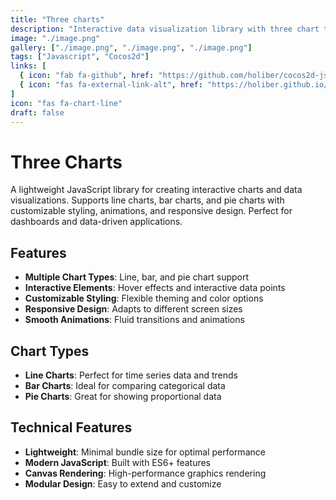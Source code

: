 ```yaml
---
title: "Three charts"
description: "Interactive data visualization library with three chart types"
image: "./image.png"
gallery: ["./image.png", "./image.png", "./image.png"]
tags: ["Javascript", "Cocos2d"]
links: [
  { icon: "fab fa-github", href: "https://github.com/holiber/cocos2d-js-tetris" },
  { icon: "fas fa-external-link-alt", href: "https://holiber.github.io/cocos2d-js-tetris/" }
]
icon: "fas fa-chart-line"
draft: false
---
```


# Three Charts

A lightweight JavaScript library for creating interactive charts and data visualizations. Supports line charts, bar charts, and pie charts with customizable styling, animations, and responsive design. Perfect for dashboards and data-driven applications.

## Features

- **Multiple Chart Types**: Line, bar, and pie chart support
- **Interactive Elements**: Hover effects and interactive data points
- **Customizable Styling**: Flexible theming and color options
- **Responsive Design**: Adapts to different screen sizes
- **Smooth Animations**: Fluid transitions and animations

## Chart Types

- **Line Charts**: Perfect for time series data and trends
- **Bar Charts**: Ideal for comparing categorical data
- **Pie Charts**: Great for showing proportional data

## Technical Features

- **Lightweight**: Minimal bundle size for optimal performance
- **Modern JavaScript**: Built with ES6+ features
- **Canvas Rendering**: High-performance graphics rendering
- **Modular Design**: Easy to extend and customize

